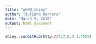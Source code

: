 ```yaml
---
title: "wk08_shiny"
author: "Juliana Herrera"
date: "March 9, 2016"
output: html_document
---
```

```r
shiny::runGitHub(http://127.0.0.1:7559)
```

